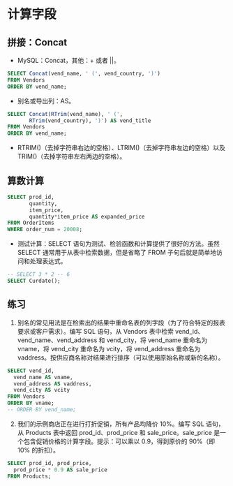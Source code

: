 # 计算字段
## 拼接：Concat

- MySQL：Concat，其他：+ 或者 ||。

```sql
SELECT Concat(vend_name, ' (', vend_country, ')')
FROM Vendors
ORDER BY vend_name;
```
- 别名或导出列：AS。

```sql
SELECT Concat(RTrim(vend_name), ' (',
       RTrim(vend_country), ')') AS vend_title
FROM Vendors
ORDER BY vend_name;
```

- RTRIM()（去掉字符串右边的空格）、LTRIM()（去掉字符串左边的空格）以及 TRIM()（去掉字符串左右两边的空格）。

## 算数计算

```sql
SELECT prod_id,
       quantity,
       item_price,
       quantity*item_price AS expanded_price
FROM OrderItems
WHERE order_num = 20008;
```

- 测试计算：SELECT 语句为测试、检验函数和计算提供了很好的方法。虽然 SELECT 通常用于从表中检索数据，但是省略了 FROM 子句后就是简单地访问和处理表达式。

```sql
-- SELECT 3 * 2 -- 6
SELECT Curdate();
```

## 练习
1. 别名的常见用法是在检索出的结果中重命名表的列字段（为了符合特定的报表要求或客户需求）。编写 SQL 语句，从 Vendors 表中检索 vend_id、vend_name、vend_address 和 vend_city，将 vend_name 重命名为 vname，将 vend_city 重命名为 vcity，将 vend_address 重命名为 vaddress。按供应商名称对结果进行排序（可以使用原始名称或新的名称）。

```sql
SELECT vend_id, 
  vend_name AS vname, 
  vend_address AS vaddress,
  vend_city AS vcity
FROM Vendors
ORDER BY vname;
-- ORDER BY vend_name;
```

2. 我们的示例商店正在进行打折促销，所有产品均降价 10%。编写 SQL 语句，从 Products 表中返回 prod_id、prod_price 和 sale_price。sale_price 是一个包含促销价格的计算字段。提示：可以乘以 0.9，得到原价的 90%（即 10% 的折扣）。

```sql
SELECT prod_id, prod_price,
  prod_price * 0.9 AS sale_price
FROM Products;
```

